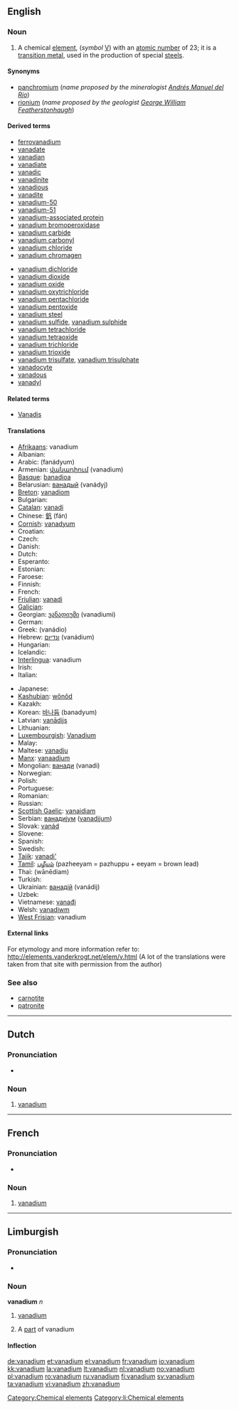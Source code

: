 {{also|Vanadium}}
==English==
{{elements|V|titanium|Ti|chromium|Cr}}

===Noun===
{{wikipedia}}
{{en-noun|-}}

# A chemical [[element ]], (''symbol'' [[V]]) with an [[atomic number]] of 23; it is a [[transition metal]], used in the production of special [[steel]]s.

====Synonyms====
* [[panchromium]] (''name proposed by the mineralogist [[w:Andrés Manuel del Río|Andrés Manuel del Río]]'')
* [[rionium]] (''name proposed by the geologist [[w:George William Featherstonhaugh|George William Featherstonhaugh]]'')

====Derived terms====
{{top2}}
* [[ferrovanadium]]
* [[vanadate]]
* [[vanadian]]
* [[vanadiate]]
* [[vanadic]]
* [[vanadinite]]
* [[vanadious]]
* [[vanadite]]
* [[vanadium-50]]
* [[vanadium-51]]
* [[vanadium-associated protein]]
* [[vanadium bromoperoxidase]]
* [[vanadium carbide]]
* [[vanadium carbonyl]]
* [[vanadium chloride]]
* [[vanadium chromagen]]
{{mid2}}
* [[vanadium dichloride]]
* [[vanadium dioxide]]
* [[vanadium oxide]]
* [[vanadium oxytrichloride]]
* [[vanadium pentachloride]]
* [[vanadium pentoxide]]
* [[vanadium steel]]
* [[vanadium sulfide]], [[vanadium sulphide]]
* [[vanadium tetrachloride]]
* [[vanadium tetraoxide]]
* [[vanadium trichloride]]
* [[vanadium trioxide]]
* [[vanadium trisulfate]], [[vanadium trisulphate]]
* [[vanadocyte]]
* [[vanadous]]
* [[vanadyl]]
{{bottom}}

====Related terms====
* [[w:Vanadis|Vanadis]]

====Translations====
{{trans-top|chemical element}}
* [[Afrikaans]]: vanadium
* Albanian: {{t-|sq|vanad|xs=Albanian}}
* Arabic: {{Arab|[[فناديوم]]}} (fanádyum) {{m}}
* Armenian: [[վանադիում]] (vanadium)
* [[Basque]]: [[banadioa]]
* Belarusian: [[ванадый]] (vanádyj) {{m}}
* [[Breton]]: [[vanadiom]]
* Bulgarian: {{t-|bg|ванадий|m|tr=vanádij|sc=Cyrl}}
* [[Catalan]]: [[vanadi]]
* Chinese: [[釩]] (fán)
* [[Cornish]]: [[vanadyum]]
* Croatian: {{t-|hr|vanadij}}
* Czech: {{t+|cs|vanad}}
* Danish: {{t-|da|vanadium}}
* Dutch: {{t+|nl|vanadium|n}}
* Esperanto: {{t-|eo|vanadio|xs=Esperanto}}
* Estonian: {{t-|et|vanaadium}}
* Faroese: {{t-|fo|vanadium|xs=Faroese}}
* Finnish: {{t+|fi|vanadiini}}
* French: {{t+|fr|vanadium|m}}
* [[Friulian]]: [[vanadi]]
* [[Galician]]: {{t+|gl|vanadio|m|xs=Galician}}
* Georgian: [[ვანადიუმი]] (vanadiumi)
* German: {{t+|de|Vanadium|n}}
* Greek: {{t+|el|βανάδιο|n|sc=Grek}} (vanádio)
* Hebrew: [[ונדיום]] (vanádium)
* Hungarian: {{t+|hu|vanádium}}
* Icelandic: {{t+|is|vanadín}}
* [[Interlingua]]: vanadium
* Irish: {{t+|ga|vanaidiam|xs=Irish}}
* Italian: {{t+|it|vanadio|m}}
{{trans-mid}}
* Japanese: {{t+|ja|バナジウム|tr=banajiumu|sc=Jpan}}
* [[Kashubian]]: [[wônôd]]
* Kazakh: {{t-|kk|ванадий|tr=vanadij|sc=Cyrl|xs=Kazakh}}
* Korean: [[바나듐]] (banadyum)
* Latvian: [[vanādijs]]
* Lithuanian: {{t+|lt|vanadis|xs=Lithuanian}}
* [[Luxembourgish]]: [[Vanadium]]
* Malay: {{t-|ms|vanadium|xs=Malay}}
* Maltese: [[vanadju]]
* [[Manx]]: [[vanaadjum]]
* Mongolian: [[ванади]] (vanadi)
* Norwegian: {{t+|no|vanadium}}
* Polish: {{t+|pl|wanad|m}}
* Portuguese: {{t+|pt|vanádio|m}}
* Romanian: {{t+|ro|vanadiu|n}}
* Russian: {{t+|ru|ванадий|m|tr=vanádij|sc=Cyrl}}
* [[Scottish Gaelic]]: [[vanaidiam]]
* Serbian: [[ванадиjум]] ([[vanadijum]]) {{m}}
* Slovak: [[vanád]]
* Slovene: {{t+|sl|vanadij}}
* Spanish: {{t+|es|vanadio|m}}
* Swedish: {{t+|sv|vanadin|n}}
* [[Tajik]]: [[vanadi']]
* [[Tamil]]: [[பழீயம்]] (pazheeyam = pazhuppu + eeyam = brown lead)
* Thai: {{Thai|[[วาเนเดียม]]}} (wānēdiam)
* Turkish: {{t+|tr|vanadyum}}
* Ukrainian: [[ванадiй]] (vanádij) {{m}}
* Uzbek: {{t-|uz|ванадий|tr=vanadiy|sc=Cyrl|xs=Uzbek}}
* Vietnamese: [[vanađi]]
* Welsh: [[vanadiwm]]
* [[West Frisian]]: vanadium
{{trans-bottom}}

====External links====
For etymology and more information refer to:
http://elements.vanderkrogt.net/elem/v.html
(A lot of the translations were taken from that site with permission from the author)

===See also===
* [[carnotite]]
* [[patronite]]

[[Category:Chemical elements]]

----

==Dutch==
{{wikipedia|lang=nl}}

===Pronunciation===
* {{audio|Nl-vanadium.ogg|Audio}}

===Noun===
{{infl|nl|noun|g=n}}

# {{chemical element|lang=nl}} [[vanadium#English|vanadium]]

----
==French==
{{wikipedia|lang=fr}}

===Pronunciation===
* {{IPA|lang=fr|/va.na.djɔm/}}

===Noun===
{{fr-noun-unc|m}}

# {{chemical element|lang=fr}} [[#English|vanadium]]

----

==Limburgish==

===Pronunciation===
* {{IPA|[ʋɑˈnaː˨ɖɔ˧m]|lang=li}}

===Noun===
'''vanadium''' ''n''

# {{uncountable|lang=li}} [[vanadium#English|vanadium]]
# A [[part]] of vanadium

====Inflection====
{{li-noun-um|vanadi}}

[[Category:li:Chemical elements]]

[[de:vanadium]]
[[et:vanadium]]
[[el:vanadium]]
[[fr:vanadium]]
[[io:vanadium]]
[[kk:vanadium]]
[[la:vanadium]]
[[lt:vanadium]]
[[nl:vanadium]]
[[no:vanadium]]
[[pl:vanadium]]
[[ro:vanadium]]
[[ru:vanadium]]
[[fi:vanadium]]
[[sv:vanadium]]
[[ta:vanadium]]
[[vi:vanadium]]
[[zh:vanadium]]